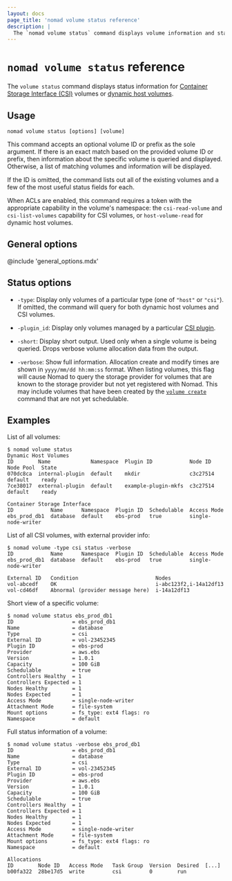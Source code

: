 ```yaml
---
layout: docs
page_title: 'nomad volume status reference'
description: |
  The `nomad volume status` command displays volume information and status for a single volume or a list of volumes.
---
```


# `nomad volume status` reference

The `volume status` command displays status information for [Container
Storage Interface (CSI)][csi] volumes or [dynamic host volumes][dhv].

## Usage

```plaintext
nomad volume status [options] [volume]
```

This command accepts an optional volume ID or prefix as the sole argument. If
there is an exact match based on the provided volume ID or prefix, then
information about the specific volume is queried and displayed. Otherwise, a
list of matching volumes and information will be displayed.

If the ID is omitted, the command lists out all of the existing volumes and a
few of the most useful status fields for each.

When ACLs are enabled, this command requires a token with the appropriate
capability in the volume's namespace: the `csi-read-volume` and
`csi-list-volumes` capability for CSI volumes, or `host-volume-read` for dynamic
host volumes.

## General options

@include 'general_options.mdx'

## Status options

- `-type`: Display only volumes of a particular type (one of `"host"` or
  `"csi"`). If omitted, the command will query for both dynamic host volumes and
  CSI volumes.

- `-plugin_id`: Display only volumes managed by a particular [CSI
  plugin][csi_plugin].

- `-short`: Display short output. Used only when a single volume is
  being queried. Drops verbose volume allocation data from the
  output.

- `-verbose`: Show full information. Allocation create and modify times are
  shown in `yyyy/mm/dd hh:mm:ss` format. When listing volumes, this flag will
  cause Nomad to query the storage provider for volumes that are known to the
  storage provider but not yet registered with Nomad. This may include volumes
  that have been created by the [`volume create`] command that are not yet
  schedulable.

## Examples

List of all volumes:

```shell-session
$ nomad volume status
Dynamic Host Volumes
ID        Name             Namespace  Plugin ID            Node ID   Node Pool  State
070dc8ca  internal-plugin  default    mkdir                c3c27514  default    ready
7ce38017  external-plugin  default    example-plugin-mkfs  c3c27514  default    ready

Container Storage Interface
ID            Name      Namespace  Plugin ID  Schedulable  Access Mode
ebs_prod_db1  database  default    ebs-prod   true         single-node-writer
```

List of all CSI volumes, with external provider info:

```shell-session
$ nomad volume -type csi status -verbose
ID            Name      Namespace  Plugin ID  Schedulable  Access Mode
ebs_prod_db1  database  default    ebs-prod   true         single-node-writer

External ID   Condition                         Nodes
vol-abcedf    OK                                i-abc123f2,i-14a12df13
vol-cd46df    Abnormal (provider message here)  i-14a12df13
```

Short view of a specific volume:

```shell-session
$ nomad volume status ebs_prod_db1
ID                   = ebs_prod_db1
Name                 = database
Type                 = csi
External ID          = vol-23452345
Plugin ID            = ebs-prod
Provider             = aws.ebs
Version              = 1.0.1
Capacity             = 100 GiB
Schedulable          = true
Controllers Healthy  = 1
Controllers Expected = 1
Nodes Healthy        = 1
Nodes Expected       = 1
Access Mode          = single-node-writer
Attachment Mode      = file-system
Mount options        = fs_type: ext4 flags: ro
Namespace            = default
```

Full status information of a volume:

```shell-session
$ nomad volume status -verbose ebs_prod_db1
ID                   = ebs_prod_db1
Name                 = database
Type                 = csi
External ID          = vol-23452345
Plugin ID            = ebs-prod
Provider             = aws.ebs
Version              = 1.0.1
Capacity             = 100 GiB
Schedulable          = true
Controllers Healthy  = 1
Controllers Expected = 1
Nodes Healthy        = 1
Nodes Expected       = 1
Access Mode          = single-node-writer
Attachment Mode      = file-system
Mount options        = fs_type: ext4 flags: ro
Namespace            = default

Allocations
ID        Node ID   Access Mode   Task Group  Version  Desired  [...]
b00fa322  28be17d5  write         csi         0        run
```

[csi]: https://github.com/container-storage-interface/spec
[csi_plugin]: /nomad/docs/job-specification/csi_plugin
[`volume create`]: /nomad/docs/commands/volume/create
[dhv]: /nomad/docs/other-specifications/volume/host
